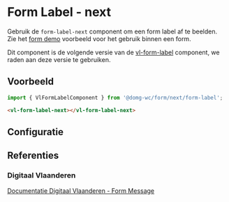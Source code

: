 
# Form Label - next

Gebruik de `form-label-next` component om een form label af te beelden.<br/>
Zie het [form demo](/docs/applicatief-voorbeelden-form-demo--documentatie) voorbeeld voor het gebruik binnen een form.

Dit component is de volgende versie van de [vl-form-label](/docs/elements-form-message-form-label--documentatie) component, we raden aan deze versie te gebruiken.

## Voorbeeld

```js
import { VlFormLabelComponent } from '@domg-wc/form/next/form-label';
```

```html
<vl-form-label-next></vl-form-label-next>
```

<Canvas of={VlFormLabelStories.FormLabelDefault} />

## Configuratie

<ArgTypes of={VlFormLabelStories.FormLabelDefault} />

## Referenties

### Digitaal Vlaanderen

[Documentatie Digitaal Vlaanderen - Form Message](https://overheid.vlaanderen.be/webuniversum/v3/documentation/forms/vl-ui-form-message)

